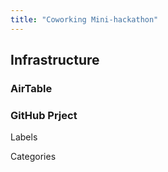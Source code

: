```yaml
---
title: "Coworking Mini-hackathon"
---
```


## Infrastructure

### AirTable

### GitHub Prject

Labels

Categories